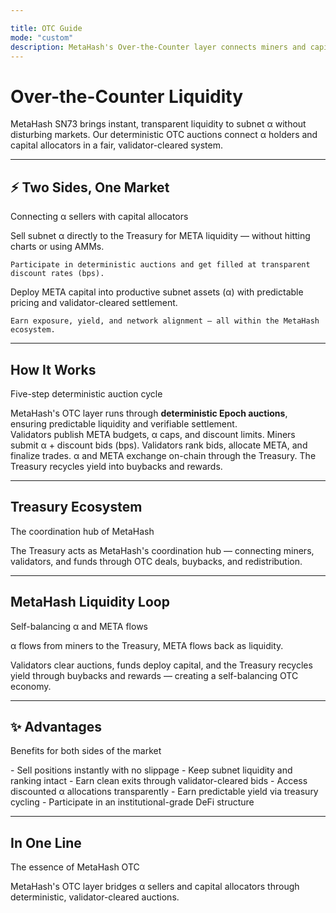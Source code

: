 ```yaml
---

title: OTC Guide
mode: "custom"
description: MetaHash's Over-the-Counter layer connects miners and capital allocators through deterministic auctions.
---
```


<div style={{
  textAlign: 'center',
  maxWidth: '52rem',
  margin: '0 auto',
  padding: '5rem 1.5rem 4rem'
}}>
  <h1 style={{
    fontSize: '3.5rem',
    fontWeight: '700',
    letterSpacing: '-0.03em',
    lineHeight: '1.1',
    marginBottom: '1.25rem',
    color: '#ff8c00'
  }}>
    Over-the-Counter Liquidity
  </h1>
  
  <p style={{
    fontSize: '1.25rem',
    lineHeight: '1.7',
    color: '#fff',
    maxWidth: '48rem',
    margin: '0 auto',
    fontWeight: '400'
  }}>
    MetaHash SN73 brings instant, transparent liquidity to subnet α without disturbing markets. Our deterministic OTC auctions connect α holders and capital allocators in a fair, validator-cleared system.
  </p>
</div>

<div style={{
  maxWidth: '64rem',
  margin: '0 auto',
  padding: '2rem 1.5rem'
}}>

---

<div style={{
  textAlign: 'center',
  marginBottom: '2rem',
  marginTop: '2rem'
}}>
  <h2 style={{
    fontSize: '2.5rem',
    fontWeight: '700',
    background: 'linear-gradient(135deg, #ff8c00 0%, #ffb347 100%)',
    WebkitBackgroundClip: 'text',
    WebkitTextFillColor: 'transparent',
    backgroundClip: 'text',
    marginBottom: '0.5rem',
    letterSpacing: '-0.02em'
  }}>
    ⚡ Two Sides, One Market
  </h2>
  <p style={{
    fontSize: '1.1rem',
    color: 'rgba(255, 255, 255, 0.7)',
    maxWidth: '600px',
    margin: '0 auto'
  }}>
    Connecting α sellers with capital allocators
  </p>
</div>

<CardGroup cols={2}>
  <Card title="For α Holders" icon="coins">
    Sell subnet α directly to the Treasury for META liquidity — without hitting charts or using AMMs.

    Participate in deterministic auctions and get filled at transparent discount rates (bps).
  </Card>
  <Card title="For Funds & Capital Managers" icon="building-columns">
    Deploy META capital into productive subnet assets (α) with predictable pricing and validator-cleared settlement.

    Earn exposure, yield, and network alignment — all within the MetaHash ecosystem.
  </Card>
</CardGroup>

---

<div style={{
  textAlign: 'center',
  marginBottom: '2rem',
  marginTop: '2rem'
}}>
  <h2 style={{
    fontSize: '2.5rem',
    fontWeight: '700',
    marginBottom: '0.5rem',
    letterSpacing: '-0.02em',
    display: 'flex',
    alignItems: 'center',
    justifyContent: 'center',
    gap: '0.75rem'
  }}>
    <Icon icon="brain-circuit" color="#ff8c00" size={40} />
    <span style={{
      background: 'linear-gradient(135deg, #ff8c00 0%, #ffb347 100%)',
      WebkitBackgroundClip: 'text',
      WebkitTextFillColor: 'transparent',
      backgroundClip: 'text'
    }}>
      How It Works
    </span>
  </h2>
  <p style={{
    fontSize: '1.1rem',
    color: 'rgba(255, 255, 255, 0.7)',
    maxWidth: '600px',
    margin: '0 auto'
  }}>
    Five-step deterministic auction cycle
  </p>
</div>

<div style={{
  padding: '1.5rem',
  background: 'rgba(255, 140, 0, 0.08)',
  border: '1px solid rgba(255, 140, 0, 0.2)',
  borderRadius: '8px',
  marginBottom: '1.5rem'
}}>
  MetaHash's OTC layer runs through <strong>deterministic Epoch auctions</strong>, ensuring predictable liquidity and verifiable settlement.
</div>

<Steps>
  <Step title="Staging">
    Validators publish META budgets, α caps, and discount limits.
  </Step>
  <Step title="Bidding">
    Miners submit α + discount bids (bps).
  </Step>
  <Step title="Clearing">
    Validators rank bids, allocate META, and finalize trades.
  </Step>
  <Step title="Settlement">
    α and META exchange on-chain through the Treasury.
  </Step>
  <Step title="Redistribution">
    The Treasury recycles yield into buybacks and rewards.
  </Step>
</Steps>

---

<div style={{
  textAlign: 'center',
  marginBottom: '2rem',
  marginTop: '2rem'
}}>
  <h2 style={{
    fontSize: '2.5rem',
    fontWeight: '700',
    marginBottom: '0.5rem',
    letterSpacing: '-0.02em',
    display: 'flex',
    alignItems: 'center',
    justifyContent: 'center',
    gap: '0.75rem'
  }}>
    <Icon icon="landmark" color="#ff8c00" size={40} />
    <span style={{
      background: 'linear-gradient(135deg, #ff8c00 0%, #ffb347 100%)',
      WebkitBackgroundClip: 'text',
      WebkitTextFillColor: 'transparent',
      backgroundClip: 'text'
    }}>
      Treasury Ecosystem
    </span>
  </h2>
  <p style={{
    fontSize: '1.1rem',
    color: 'rgba(255, 255, 255, 0.7)',
    maxWidth: '600px',
    margin: '0 auto'
  }}>
    The coordination hub of MetaHash
  </p>
</div>

<div style={{
  padding: '2rem',
  background: 'rgba(255, 140, 0, 0.1)',
  border: '2px solid rgba(255, 140, 0, 0.3)',
  borderRadius: '12px',
  marginTop: '1.5rem'
}}>
  <p style={{
    fontSize: '1.35rem',
    lineHeight: '1.8',
    marginBottom: 0,
    fontWeight: '500',
    textAlign: 'center'
  }}>
    The Treasury acts as MetaHash's coordination hub — connecting miners, validators, and funds through OTC deals, buybacks, and redistribution.
  </p>
</div>

---

<div style={{
  textAlign: 'center',
  marginBottom: '2rem',
  marginTop: '2rem'
}}>
  <h2 style={{
    fontSize: '2.5rem',
    fontWeight: '700',
    marginBottom: '0.5rem',
    letterSpacing: '-0.02em',
    display: 'flex',
    alignItems: 'center',
    justifyContent: 'center',
    gap: '0.75rem'
  }}>
    <Icon icon="recycle" color="#ff8c00" size={40} />
    <span style={{
      background: 'linear-gradient(135deg, #ff8c00 0%, #ffb347 100%)',
      WebkitBackgroundClip: 'text',
      WebkitTextFillColor: 'transparent',
      backgroundClip: 'text'
    }}>
      MetaHash Liquidity Loop
    </span>
  </h2>
  <p style={{
    fontSize: '1.1rem',
    color: 'rgba(255, 255, 255, 0.7)',
    maxWidth: '600px',
    margin: '0 auto'
  }}>
    Self-balancing α and META flows
  </p>
</div>

<div style={{
  padding: '2rem',
  background: 'rgba(255, 140, 0, 0.1)',
  border: '2px solid rgba(255, 140, 0, 0.3)',
  borderRadius: '12px',
  marginTop: '1.5rem'
}}>
  <p style={{
    fontSize: '1.35rem',
    lineHeight: '1.8',
    marginBottom: '1rem',
    fontWeight: '600',
    textAlign: 'center'
  }}>
    α flows from miners to the Treasury, META flows back as liquidity.
  </p>
  <p style={{
    fontSize: '1.25rem',
    lineHeight: '1.8',
    marginBottom: 0,
    fontWeight: '400',
    textAlign: 'center'
  }}>
    Validators clear auctions, funds deploy capital, and the Treasury recycles yield through buybacks and rewards — creating a self-balancing OTC economy.
  </p>
</div>

---

<div style={{
  textAlign: 'center',
  marginBottom: '2rem',
  marginTop: '2rem'
}}>
  <h2 style={{
    fontSize: '2.5rem',
    fontWeight: '700',
    background: 'linear-gradient(135deg, #ff8c00 0%, #ffb347 100%)',
    WebkitBackgroundClip: 'text',
    WebkitTextFillColor: 'transparent',
    backgroundClip: 'text',
    marginBottom: '0.5rem',
    letterSpacing: '-0.02em'
  }}>
    ✨ Advantages
  </h2>
  <p style={{
    fontSize: '1.1rem',
    color: 'rgba(255, 255, 255, 0.7)',
    maxWidth: '600px',
    margin: '0 auto'
  }}>
    Benefits for both sides of the market
  </p>
</div>

<CardGroup cols={2}>
  <Card title="For α Holders" icon="circle-check">
    - Sell positions instantly with no slippage
    - Keep subnet liquidity and ranking intact
    - Earn clean exits through validator-cleared bids
  </Card>
  <Card title="For Funds" icon="chart-line">
    - Access discounted α allocations transparently
    - Earn predictable yield via treasury cycling
    - Participate in an institutional-grade DeFi structure
  </Card>
</CardGroup>

---

<div style={{
  textAlign: 'center',
  marginBottom: '2rem',
  marginTop: '3rem'
}}>
  <h2 style={{
    fontSize: '2.5rem',
    fontWeight: '700',
    marginBottom: '0.5rem',
    letterSpacing: '-0.02em',
    display: 'flex',
    alignItems: 'center',
    justifyContent: 'center',
    gap: '0.75rem'
  }}>
    <Icon icon="lightbulb" color="#ff8c00" size={40} />
    <span style={{
      background: 'linear-gradient(135deg, #ff8c00 0%, #ffb347 100%)',
      WebkitBackgroundClip: 'text',
      WebkitTextFillColor: 'transparent',
      backgroundClip: 'text'
    }}>
      In One Line
    </span>
  </h2>
  <p style={{
    fontSize: '1.1rem',
    color: 'rgba(255, 255, 255, 0.7)',
    maxWidth: '600px',
    margin: '0 auto'
  }}>
    The essence of MetaHash OTC
  </p>
</div>

<div style={{
  padding: '1.5rem',
  background: 'linear-gradient(135deg, rgba(255, 140, 0, 0.15) 0%, rgba(255, 140, 0, 0.08) 100%)',
  border: '2px solid rgba(255, 140, 0, 0.4)',
  borderRadius: '12px',
  marginTop: '2rem',
  boxShadow: '0 4px 12px rgba(255, 140, 0, 0.1)',
  textAlign: 'center'
}}>
  <p style={{
    fontSize: '1.2rem',
    lineHeight: '1.8',
    marginBottom: 0,
    fontWeight: 500
  }}>
    MetaHash's OTC layer bridges α sellers and capital allocators through deterministic, validator-cleared auctions.
  </p>
</div>

</div>
